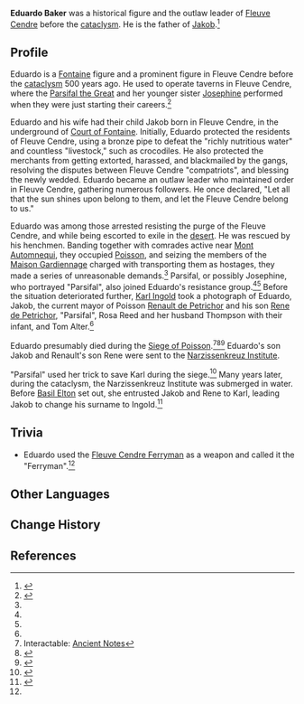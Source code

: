 {{Character Infobox
|type             = Mentioned
|image            = <!--NPC Eduardo Baker.png-->
|realname         = 
|deceased         = Past
|region           = Fontaine
|affiliation      = 
|affiliation2     = 
|title            = 

|ancestry         = <!-- Clan/family -->
|father           = 
|mother           = 
|spouse           = 
|sibling          = 
|child            = Jakob
|relative         = 
}}
'''Eduardo Baker''' was a historical figure and the outlaw leader of [[Fleuve Cendre]] before the [[cataclysm]]. He is the father of [[Jakob]].<ref name="FCF">{{Ref/Item|Fleuve Cendre Ferryman}}</ref> 

==Profile==
Eduardo is a [[Fontaine]] figure and a prominent figure in Fleuve Cendre before the [[cataclysm]] 500 years ago. He used to operate taverns in Fleuve Cendre, where the [[Parsifal the Great]] and her younger sister [[Josephine]] performed when they were just starting their careers.<ref name="TFGM">{{Ref/Item|The First Great Magic}}</ref>

Eduardo and his wife had their child Jakob born in Fleuve Cendre, in the underground of [[Court of Fontaine]]. Initially, Eduardo protected the residents of Fleuve Cendre, using a bronze pipe to defeat the "richly nutritious water" and countless "livestock," such as crocodiles. He also protected the merchants from getting extorted, harassed, and blackmailed by the gangs, resolving the disputes between Fleuve Cendre "compatriots", and blessing the newly wedded. Eduardo became an outlaw leader who maintained order in Fleuve Cendre, gathering numerous followers. He once declared, "Let all that the sun shines upon belong to them, and let the Fleuve Cendre belong to us."

Eduardo was among those arrested resisting the purge of the Fleuve Cendre, and while being escorted to exile in the [[Great Red Sand|desert]]. He was rescued by his henchmen. Banding together with comrades active near [[Mont Automnequi]], they occupied [[Poisson]], and seizing the members of the [[Maison Gardiennage]] charged with transporting them as hostages, they made a series of unreasonable demands.<ref name="FCF"/> Parsifal, or possibly Josephine, who portrayed "Parsifal", also joined Eduardo's resistance group.<ref name="FCF" /><ref name="TFGM" /> Before the situation deteriorated further, [[Karl Ingold]] took a photograph of Eduardo, Jakob, the current mayor of Poisson [[Renault de Petrichor]] and his son [[Rene de Petrichor]], "Parsifal", Rosa Reed and her husband Thompson with their infant, and Tom Alter.<ref name="FCF" />

Eduardo presumably died during the [[Siege of Poisson]].<ref>Interactable: [[Institute of Natural Philosophy#Ancient Notes|Ancient Notes]]</ref><ref name="ReneNote">{{Ref/Item|Rene's Investigation Notes}}</ref><ref>{{Ref/Quest|As the Khvarena's Light Shows}}</ref> Eduardo's son Jakob and Renault's son Rene were sent to the [[Narzissenkreuz Institute]]. 

"Parsifal" used her trick to save Karl during the siege.<ref>{{Ref/Arti|Moment of Judgment}}</ref> Many years later, during the cataclysm, the Narzissenkreuz Institute was submerged in water. Before [[Basil Elton]] set out, she entrusted Jakob and Rene to Karl, leading Jakob to change his surname to Ingold.<ref>{{Ref/Arti|Veteran's Visage}}</ref>

<!--
==Quests and Events==
{{Quests and Events}}
-->
==Trivia==
* Eduardo used the [[Fleuve Cendre Ferryman]] as a weapon and called it the "Ferryman".<ref name="FCF" />
<!--
===Etymology===

==Notes==
{{Reflist|note=1}}
-->

==Other Languages==
{{Other Languages|default_hidden=1
|en      = Eduardo Baker
|zhs     = 爱德华多・贝克
|zhs_rm  = Àidéhuáduō Bèikè
|zht     = 愛德華多・貝克
|zht_rm  = Àidéhuáduō Bèikè
|ja      = エドワルド・ベイカー
|ja_rm   = Edowarudo Beikaa
|ko      = 에드워드<・: >베이커
|es      = Eduardo Baker
|fr      = Eduardo Baker
|ru      = Эдуардо Бэйкер
|th      = Eduardo Baker
|vi      = Eduardo Baker
|de      = Eduardo Baker
|id      = Eduardo Baker
|pt      = Eduardo Baker
|tr      = Eduardo Baker
|it      = Eduardo Baker
}}

==Change History==
{{Change History|introduced=4.0}}

==References==
{{Reflist}}